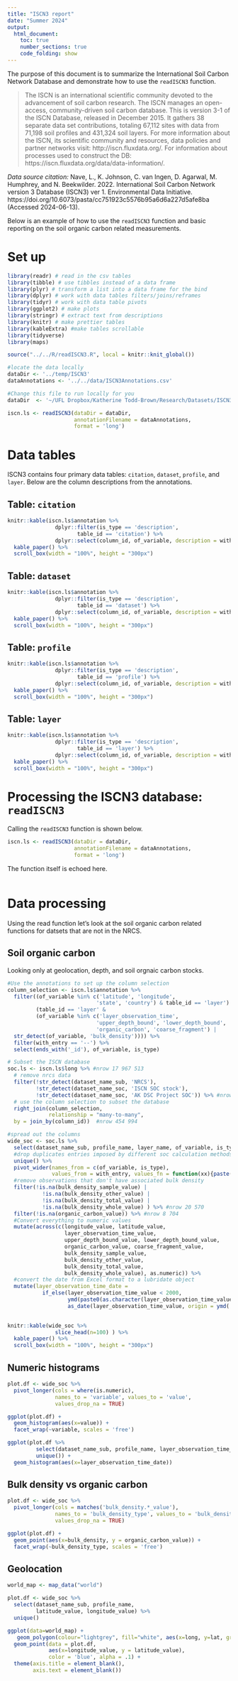 ```yaml
---
title: "ISCN3 report"
date: "Summer 2024"
output: 
  html_document: 
    toc: true
    number_sections: true
    code_folding: show
---
```


The purpose of this document is to summarize the International Soil Carbon Network Database and demonstrate how to use the `readISCN3` function.

> The ISCN is an international scientific community devoted to the advancement of soil carbon research. The ISCN manages an open-access, community-driven soil carbon database. This is version 3-1 of the ISCN Database, released in December 2015. It gathers 38 separate data set contributions, totaling 67,112 sites with data from 71,198 soil profiles and 431,324 soil layers. For more information about the ISCN, its scientific community and resources, data policies and partner networks visit: http://iscn.fluxdata.org/. For information about processes used to construct the DB: https://iscn.fluxdata.org/data/data-information/.


*Data source citation:* Nave, L., K. Johnson, C. van Ingen, D. Agarwal, M. Humphrey, and N. Beekwilder. 2022. International Soil Carbon Network version 3 Database (ISCN3) ver 1. Environmental Data Initiative. https://doi.org/10.6073/pasta/cc751923c5576b95a6d6a227d5afe8ba (Accessed 2024-06-13).

Below is an example of how to use the `readISCN3` function and basic reporting on the soil organic carbon related measurements.

# Set up

```r

library(readr) # read in the csv tables
library(tibble) # use tibbles instead of a data frame
library(plyr) # transform a list into a data frame for the bind
library(dplyr) # work with data tables filters/joins/reframes
library(tidyr) # work with data table pivots
library(ggplot2) # make plots
library(stringr) # extract text from descriptions
library(knitr) # make prettier tables
library(kableExtra) #make tables scrollable
library(tidyverse)
library(maps)

source("../../R/readISCN3.R", local = knitr::knit_global())

#locate the data locally
dataDir <- '../temp/ISCN3'
dataAnnotations <- '../../data/ISCN3Annotations.csv'
```


```r
#Change this file to run locally for you
dataDir  <- '~/UFL Dropbox/Katherine Todd-Brown/Research/Datasets/ISCN3'

```

```r
iscn.ls <- readISCN3(dataDir = dataDir,
                     annotationFilename = dataAnnotations,
                     format = 'long')
```

# Data tables

ISCN3 contains four primary data tables: `citation`, `dataset`, `profile`, and `layer`.
Below are the column descriptions from the annotations.

## Table: `citation`

```r
knitr::kable(iscn.ls$annotation %>%
               dplyr::filter(is_type == 'description',
                      table_id == 'citation') %>%
               dplyr::select(column_id, of_variable, description = with_entry)) %>%
  kable_paper() %>%
  scroll_box(width = "100%", height = "300px")
```

## Table: `dataset`

```r
knitr::kable(iscn.ls$annotation %>%
               dplyr::filter(is_type == 'description',
                      table_id == 'dataset') %>%
               dplyr::select(column_id, of_variable, description = with_entry)) %>%
  kable_paper() %>%
  scroll_box(width = "100%", height = "300px")
```

## Table: `profile`

```r
knitr::kable(iscn.ls$annotation %>%
               dplyr::filter(is_type == 'description',
                      table_id == 'profile') %>%
               dplyr::select(column_id, of_variable, description = with_entry)) %>%
  kable_paper() %>%
  scroll_box(width = "100%", height = "300px")
```

## Table: `layer`

```r
knitr::kable(iscn.ls$annotation %>%
               dplyr::filter(is_type == 'description',
                      table_id == 'layer') %>%
               dplyr::select(column_id, of_variable, description = with_entry)) %>%
  kable_paper() %>%
  scroll_box(width = "100%", height = "300px")
```


# Processing the ISCN3 database: `readISCN3`

Calling the `readISCN3` function is shown below. 

```r
iscn.ls <- readISCN3(dataDir = dataDir,
                     annotationFilename = dataAnnotations,
                     format = 'long')
```

The function itself is echoed here.

```r
```

# Data processing

Using the read function let's look at the soil organic carbon related functions for datsets that are not in the NRCS.

## Soil organic carbon

Looking only at geolocation, depth, and soil orgnaic carbon stocks.

```r

#Use the annotations to set up the column selection
column_selection <- iscn.ls$annotation %>%
  filter((of_variable %in% c('latitude', 'longitude',
                            'state', 'country') & table_id == 'layer') |
         (table_id == 'layer' & 
         (of_variable %in% c('layer_observation_time',
                            'upper_depth_bound', 'lower_depth_bound',
                            'organic_carbon', 'coarse_fragment') |
  str_detect(of_variable, 'bulk_density')))) %>%
  filter(with_entry == '--') %>%
  select(ends_with('_id'), of_variable, is_type)

# Subset the ISCN database
soc.ls <- iscn.ls$long %>% #nrow 17 967 513
  # remove nrcs data
  filter(!str_detect(dataset_name_sub, 'NRCS'),
         !str_detect(dataset_name_soc, 'ISCN SOC stock'),
         !str_detect(dataset_name_soc, 'AK DSC Project SOC')) %>% #nrow 1 043 250
  # use the column selection to subset the database
  right_join(column_selection, 
             relationship = "many-to-many",
  by = join_by(column_id))  #nrow 454 994

#spread out the columns
wide_soc <- soc.ls %>%
  select(dataset_name_sub, profile_name, layer_name, of_variable, is_type, with_entry) %>%
  #drop duplicates entries imposed by different soc calculation methods
  unique() %>%
  pivot_wider(names_from = c(of_variable, is_type), 
              values_from = with_entry, values_fn = function(xx){paste(unlist(xx), collapse = '::')}) %>% #nrow 32 581 
  #remove observations that don't have associated bulk density
  filter(!is.na(bulk_density_sample_value) |
           !is.na(bulk_density_other_value) |
           !is.na(bulk_density_total_value) |
           !is.na(bulk_density_whole_value) ) %>% #nrow 20 570
  filter(!is.na(organic_carbon_value)) %>% #nrow 8 704
  #Convert everything to numeric values
  mutate(across(c(longitude_value, latitude_value,
                  layer_observation_time_value,
                  upper_depth_bound_value, lower_depth_bound_value,
                  organic_carbon_value, coarse_fragment_value,
                  bulk_density_sample_value,
                  bulk_density_other_value,
                  bulk_density_total_value,
                  bulk_density_whole_value), as.numeric)) %>%
  #convert the date from Excel format to a lubridate object
  mutate(layer_observation_time_date = 
           if_else(layer_observation_time_value < 2000,
                   ymd(paste0(as.character(layer_observation_time_value), '-01-01')), 
                   as_date(layer_observation_time_value, origin = ymd('1900-01-01'))))
  
```


```r
knitr::kable(wide_soc %>%
               slice_head(n=100) ) %>%
  kable_paper() %>%
  scroll_box(width = "100%", height = "300px")
```

## Numeric histograms

```r

plot.df <- wide_soc %>%
  pivot_longer(cols = where(is.numeric), 
               names_to = 'variable', values_to = 'value',
               values_drop_na = TRUE)

ggplot(plot.df) +
  geom_histogram(aes(x=value)) +
  facet_wrap(~variable, scales = 'free')

ggplot(plot.df %>%
         select(dataset_name_sub, profile_name, layer_observation_time_date) %>%
         unique()) +
  geom_histogram(aes(x=layer_observation_time_date))
```

## Bulk density vs organic carbon

```r
plot.df <- wide_soc %>%
  pivot_longer(cols = matches('bulk_density.*_value'), 
               names_to = 'bulk_density_type', values_to = 'bulk_density',
               values_drop_na = TRUE)

ggplot(plot.df) +
  geom_point(aes(x=bulk_density, y = organic_carbon_value)) +
  facet_wrap(~bulk_density_type, scales = 'free')
```

## Geolocation

```r

world_map <- map_data("world")

plot.df <- wide_soc %>%
  select(dataset_name_sub, profile_name, 
         latitude_value, longitude_value) %>%
  unique()

ggplot(data=world_map) + 
   geom_polygon(colour="lightgrey", fill="white", aes(x=long, y=lat, group=group)) +
  geom_point(data = plot.df, 
             aes(x=longitude_value, y = latitude_value),
             color = 'blue', alpha = .1) +
  theme(axis.title = element_blank(),
        axis.text = element_blank())
```

